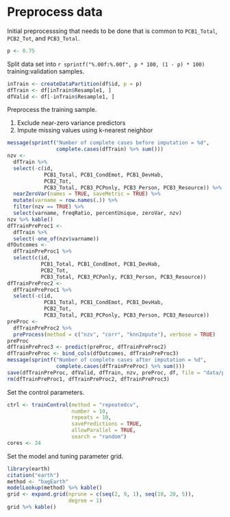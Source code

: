 # Preprocess data

Initial preprocesssing that needs to be done that is common to `PCB1_Total`, `PCB2_Tot`, and `PCB3_Total`.

```r
p <- 0.75
```

Split data set into `r sprintf("%.00f:%.00f", p * 100, (1 - p) * 100)` training:validation samples.

```r
inTrain <- createDataPartition(df$id, p = p)
dfTrain <- df[inTrain$Resample1, ]
dfValid <- df[-inTrain$Resample1, ]
```

Preprocess the training sample.

1. Exclude near-zero variance predictors
2. Impute missing values using k-nearest neighbor

```r
message(sprintf("Number of complete cases before imputation = %d",
                complete.cases(dfTrain) %>% sum()))
nzv <- 
  dfTrain %>% 
  select(-c(id, 
            PCB1_Total, PCB1_CondEmot, PCB1_DevHab, 
            PCB2_Tot, 
            PCB3_Total, PCB3_PCPonly, PCB3_Person, PCB3_Resource)) %>% 
  nearZeroVar(names = TRUE, saveMetric = TRUE) %>%
  mutate(varname = row.names(.)) %>% 
  filter(nzv == TRUE) %>% 
  select(varname, freqRatio, percentUnique, zeroVar, nzv) 
nzv %>% kable()
dfTrainPreProc1 <-
  dfTrain %>% 
  select(-one_of(nzv$varname))
dfOutcomes <- 
  dfTrainPreProc1 %>% 
  select(c(id,
           PCB1_Total, PCB1_CondEmot, PCB1_DevHab, 
           PCB2_Tot, 
           PCB3_Total, PCB3_PCPonly, PCB3_Person, PCB3_Resource))
dfTrainPreProc2 <- 
  dfTrainPreProc1 %>% 
  select(-c(id,
            PCB1_Total, PCB1_CondEmot, PCB1_DevHab, 
            PCB2_Tot, 
            PCB3_Total, PCB3_PCPonly, PCB3_Person, PCB3_Resource))
preProc <-
  dfTrainPreProc2 %>% 
  preProcess(method = c("nzv", "corr", "knnImpute"), verbose = TRUE)
preProc
dfTrainPreProc3 <- predict(preProc, dfTrainPreProc2)
dfTrainPreProc <- bind_cols(dfOutcomes, dfTrainPreProc3)
message(sprintf("Number of complete cases after imputation = %d",
                complete.cases(dfTrainPreProc) %>% sum()))
save(dfTrainPreProc, dfValid, dfTrain, nzv, preProc, df, file = "data/processed/dataframes.RData")
rm(dfTrainPreProc1, dfTrainPreProc2, dfTrainPreProc3)
```

Set the control parameters.

```r
ctrl <- trainControl(method = "repeatedcv",
                     number = 10,
                     repeats = 10,
                     savePredictions = TRUE,
                     allowParallel = TRUE,
                     search = "random")
cores <- 24
```

Set the model and tuning parameter grid.

```r
library(earth)
citation("earth")
method <- "bagEarth"
modelLookup(method) %>% kable()
grid <- expand.grid(nprune = c(seq(2, 9, 1), seq(10, 20, 5)),
                    degree = 1)
grid %>% kable()
```
